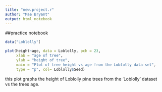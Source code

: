```yaml
---
title: "new.project.r"
author: "Mae Bryant"
output: html_notebook
---
```



##practice notebook
```r

data("Loblolly")

plot(height~age, data = Loblolly, pch = 23,
     xlab = "age of tree", 
     ylab = "height of tree",
     main = "Plot of tree height vs age from the Loblolly data set",
     type = "p", col= Loblolly$Seed)

```
this plot graphs the height of Loblolly pine trees from the 'Loblolly' dataset vs the trees age.





